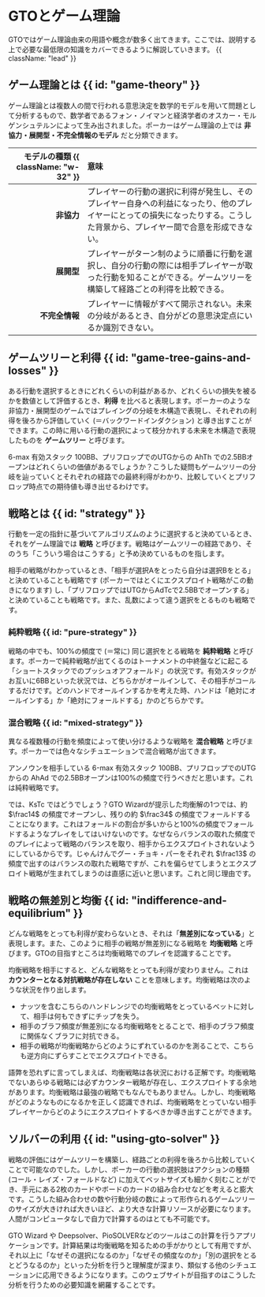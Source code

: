 

# GTOとゲーム理論

GTOではゲーム理論由来の用語や概念が数多く出てきます。ここでは、説明する上で必要な最低限の知識をカバーできるように解説していきます。 {{ className: "lead" }}

## ゲーム理論とは {{ id: "game-theory" }}

ゲーム理論とは複数人の間で行われる意思決定を数学的モデルを用いて問題として分析するもので、数学者であるフォン・ノイマンと経済学者のオスカー・モルゲンシュテルンによって生み出されました。ポーカーはゲーム理論の上では **非協力・展開型・不完全情報のモデル** だと分類できます。

|モデルの種類 {{ className: "w-32" }} |意味|
|---:|:---|
|**非協力**|プレイヤーの行動の選択に利得が発生し、そのプレイヤー自身への利益になったり、他のプレイヤーにとっての損失になったりする。こうした背景から、プレイヤー間で合意を形成できない。|
|**展開型**|プレイヤーがターン制のように順番に行動を選択し、自分の行動の際には相手プレイヤーが取った行動を知ることができる。ゲームツリーを構築して経路ごとの利得を比較できる。|
|**不完全情報**|プレイヤーに情報がすべて開示されない。未来の分岐があるとき、自分がどの意思決定点にいるか識別できない。|

## ゲームツリーと利得 {{ id: "game-tree-gains-and-losses" }}

ある行動を選択するときにどれくらいの利益があるか、どれくらいの損失を被るかを数値として評価するとき、**利得** を比べると表現します。ポーカーのような非協力・展開型のゲームではプレイングの分岐を木構造で表現し、それぞれの利得を後ろから評価していく (＝バックワードインダクション) と導き出すことができます。この時に用いる行動の選択によって枝分かれする未来を木構造で表現したものを **ゲームツリー** と呼びます。

6-max 有効スタック 100BB、プリフロップでのUTGからの <CardList>AhTh</CardList> での2.5BBオープンはどれくらいの価値があるでしょうか？こうした疑問もゲームツリーの分岐を辿っていくとそれぞれの経路での最終利得がわかり、比較していくとプリフロップ時点での期待値も導き出せるわけです。

## 戦略とは {{ id: "strategy" }}

行動を一定の指針に基づいてアルゴリズムのように選択すると決めているとき、それをゲーム理論では **戦略** と呼びます。戦略はゲームツリーの経路であり、そのうち「こういう場合はこうする」と予め決めているものを指します。

相手の戦略がわかっているとき、「相手が選択Aをとったら自分は選択Bをとる」と決めていることも戦略です (ポーカーではとくにエクスプロイト戦略がこの動きになります) し、「プリフロップではUTGから<CardList>AdTc</CardList>で2.5BBでオープンする」と決めていることも戦略です。また、乱数によって違う選択をとるものも戦略です。

### 純粋戦略 {{ id: "pure-strategy" }}

戦略の中でも、100%の頻度で (＝常に) 同じ選択をとる戦略を **純粋戦略** と呼びます。ポーカーで純粋戦略が出てくるのはトーナメントの中終盤などに起こる「ショートスタックでのプッシュオアフォールド」の状況です。有効スタックがお互いに6BBといった状況では、どちらかがオールインして、その相手がコールするだけです。どのハンドでオールインするかを考えた時、ハンドは「絶対にオールインする」か「絶対にフォールドする」かのどちらかです。

### 混合戦略 {{ id: "mixed-strategy" }}

異なる複数種の行動を頻度によって使い分けるような戦略を **混合戦略** と呼びます。ポーカーでは色々なシチュエーションで混合戦略が出てきます。

アンノウンを相手している 6-max 有効スタック 100BB、プリフロップでのUTGからの <CardList>AhAd</CardList> での2.5BBオープンは100%の頻度で行うべきだと思います。これは純粋戦略です。

では、<CardList>KsTc</CardList> ではどうでしょう？GTO Wizardが提示した均衡解の1つでは、約 $\frac14$ の頻度でオープンし、残りの約 $\frac34$ の頻度でフォールドすることになります。これはフォールドの割合が多いからと100%の頻度でフォールドするようなプレイをしてはいけないのです。なぜならバランスの取れた頻度でのプレイによって戦略のバランスを取り、相手からエクスプロイトされないようにしているからです。じゃんけんでグー・チョキ・パーをそれぞれ $\frac13$ の頻度で出すのはバランスの取れた戦略ですが、これを偏らせてしまうとエクスプロイト戦略が生まれてしまうのは直感に近いと思います。これと同じ理由です。

## 戦略の無差別と均衡 {{ id: "indifference-and-equilibrium" }}

どんな戦略をとっても利得が変わらないとき、それは「**無差別になっている**」と表現します。また、このように相手の戦略が無差別になる戦略を **均衡戦略** と呼びます。GTOの目指すところは均衡戦略でのプレイを認識することです。

均衡戦略を相手にすると、どんな戦略をとっても利得が変わりません。これは **カウンターとなる対抗戦略が存在しない** ことを意味します。均衡戦略は次のような状況を作り出します。

- ナッツを含むこちらのハンドレンジでの均衡戦略をとっているベットに対して、相手は何もできずにチップを失う。
- 相手のブラフ頻度が無差別になる均衡戦略をとることで、相手のブラフ頻度に関係なくブラフに対抗できる。
- 相手の戦略が均衡戦略からどのようにずれているのかを測ることで、こちらも逆方向にずらすことでエクスプロイトできる。

語弊を恐れずに言ってしまえば、均衡戦略は各状況における正解です。均衡戦略でないあらゆる戦略には必ずカウンター戦略が存在し、エクスプロイトする余地があります。均衡戦略は最強の戦略でもなんでもありません。しかし、均衡戦略がどのようなものになるかを正しく認識できれば、均衡戦略をとっていない相手プレイヤーからどのようにエクスプロイトするべきか導き出すことができます。

## ソルバーの利用 {{ id: "using-gto-solver" }}

戦略の評価にはゲームツリーを構築し、経路ごとの利得を後ろから比較していくことで可能なのでした。しかし、ポーカーの行動の選択肢はアクションの種類 (コール・レイズ・フォールドなど) に加えてベットサイズも細かく刻むことができ、手元にある2枚のカードやボードのカードの組み合わせなどを考えると膨大です。こうした組み合わせの数や行動分岐の数によって形作られるゲームツリーのサイズが大きければ大きいほど、より大きな計算リソースが必要になります。人間がコンピュータなしで自力で計算するのはとても不可能です。

GTO Wizard や Deepsolver、PioSOLVERなどのツールはこの計算を行うアプリケーションです。計算結果は均衡戦略を知るための手がかりとして有用ですが、それ以上に「なぜその選択になるのか」「なぜその頻度なのか」「別の選択をとるとどうなるのか」といった分析を行うと理解度が深まり、類似する他のシチュエーションに応用できるようになります。このウェブサイトが目指すのはこうした分析を行うための必要知識を網羅することです。
